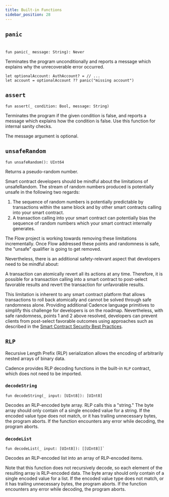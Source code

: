 ```yaml
---
title: Built-in Functions
sidebar_position: 28
---
```


## `panic`
#

```cadence
fun panic(_ message: String): Never
```

Terminates the program unconditionally
and reports a message which explains why the unrecoverable error occurred.

```cadence
let optionalAccount: AuthAccount? = // ...
let account = optionalAccount ?? panic("missing account")
```

## `assert`

```cadence
fun assert(_ condition: Bool, message: String)
```

Terminates the program if the given condition is false,
and reports a message which explains how the condition is false.
Use this function for internal sanity checks.

The message argument is optional.

## `unsafeRandom`

```cadence
fun unsafeRandom(): UInt64
```

Returns a pseudo-random number.

<Callout type="warning">
Smart contract developers should be mindful about the limitations of unsafeRandom.
The stream of random numbers produced is potentially unsafe in the following two regards:

1. The sequence of random numbers is potentially predictable by transactions within the same block
and by other smart contracts calling into your smart contract.
2. A transaction calling into your smart contract can potentially bias the sequence of random numbers which
your smart contract internally generates.

The Flow project is working towards removing these limitations incrementally.
Once Flow addressed these points and randomness is safe,
the "unsafe" qualifier is going to get removed.

Nevertheless, there is an additional safety-relevant aspect that developers need to be mindful about:

A transaction can atomically revert all its actions at any time.
Therefore, it is possible for a transaction calling into a smart contract
to post-select favorable results and revert the transaction for unfavorable results.

This limitation is inherent to any smart contract platform that allows transactions to roll back atomically
and cannot be solved through safe randomness alone.
Providing additional Cadence language primitives to simplify this challenge for developers is on the roadmap.
Nevertheless, with safe randomness, points 1 and 2 above resolved,
developers can prevent clients from post-select favorable outcomes using approaches such as described in the
[Smart Contract Security Best Practices](https://consensys.github.io/smart-contract-best-practices/development-recommendations/general/public-data/).
</Callout>

## `RLP`

Recursive Length Prefix (RLP) serialization allows the encoding of arbitrarily nested arrays of binary data.

Cadence provides RLP decoding functions in the built-in `RLP` contract, which does not need to be imported.

### `decodeString`

```cadence
fun decodeString(_ input: [UInt8]): [UInt8]
```

Decodes an RLP-encoded byte array. RLP calls this a "string."
The byte array should only contain of a single encoded value for a string.
If the encoded value type does not match, or it has trailing unnecessary bytes, the program aborts.
If the function encounters any error while decoding, the program aborts.

### `decodeList`

```cadence
fun decodeList(_ input: [UInt8]): [[UInt8]]`
```

Decodes an RLP-encoded list into an array of RLP-encoded items.

Note that this function does not recursively decode, so each element of the resulting array is RLP-encoded data.
The byte array should only contain of a single encoded value for a list.
If the encoded value type does not match, or it has trailing unnecessary bytes, the program aborts.
If the function encounters any error while decoding, the program aborts.
